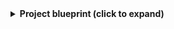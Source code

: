   <details>
<summary><b>Project blueprint (click to expand)</b></summary>

```json showLineNumbers

  {
    "identifier": "project",
    "title": "Project",
    "icon": "AzureDevops",
    "schema": {
      "properties": {
        "state": {
          "title": "State",
          "type": "string",
          "icon": "AzureDevops",
          "description": "The current lifecycle state of the project."
        },
        "revision": {
          "title": "Revision",
          "type": "string",
          "icon": "AzureDevops",
          "description": "The revision number, indicating how many times the project configuration has been updated."
        },
        "visibility": {
          "title": "Visibility",
          "type": "string",
          "icon": "AzureDevops",
          "description": "Indicates whether the project is private or public"
        },
        "defaultTeam": {
          "title": "Default Team",
          "type": "string",
          "icon": "Team",
          "description": "Default Team of the project"
        },
        "link": {
          "title": "Link",
          "type": "string",
          "format": "url",
          "icon": "AzureDevops",
          "description": "Link to azure devops project"
        }
      },
      "required": []
    },
    "mirrorProperties": {},
    "calculationProperties": {},
    "aggregationProperties": {},
    "relations": {}
  }
```

</details>
